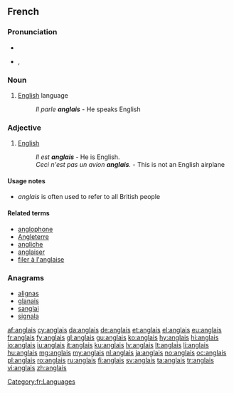 {{also|Anglais}}
==French==

===Pronunciation===
* {{audio|Fr-anglais-fr.ogg|audio}}
* {{IPA|/ɑ̃.ɡlɛ/|lang=fr}}, {{SAMPA|/A~.glE/}}

===Noun===
{{fr-noun-unc|m}}

# [[English]] language
#: ''Il parle '''anglais''''' - He speaks English

===Adjective===
{{fr-adj|mp=anglais}}

# [[English]]
#: ''Il est '''anglais''''' - He is English.
#: ''Ceci n'est pas un avion '''anglais'''.'' - This is not an English airplane

====Usage notes====
* ''anglais'' is often used to refer to all British people

====Related terms====
* [[anglophone]]
* [[Angleterre]]
* [[angliche]]
* [[anglaiser]]
* [[filer à l'anglaise]]

===Anagrams===
* [[alignas#French|alignas]]
* [[glanais#French|glanais]]
* [[sanglai#French|sanglai]]
* [[signala#French|signala]]

[[Category:fr:Languages]]

[[af:anglais]]
[[cy:anglais]]
[[da:anglais]]
[[de:anglais]]
[[et:anglais]]
[[el:anglais]]
[[eu:anglais]]
[[fr:anglais]]
[[fy:anglais]]
[[gl:anglais]]
[[gu:anglais]]
[[ko:anglais]]
[[hy:anglais]]
[[hi:anglais]]
[[io:anglais]]
[[iu:anglais]]
[[it:anglais]]
[[ku:anglais]]
[[lv:anglais]]
[[lt:anglais]]
[[li:anglais]]
[[hu:anglais]]
[[mg:anglais]]
[[my:anglais]]
[[nl:anglais]]
[[ja:anglais]]
[[no:anglais]]
[[oc:anglais]]
[[pl:anglais]]
[[ro:anglais]]
[[ru:anglais]]
[[fi:anglais]]
[[sv:anglais]]
[[ta:anglais]]
[[tr:anglais]]
[[vi:anglais]]
[[zh:anglais]]